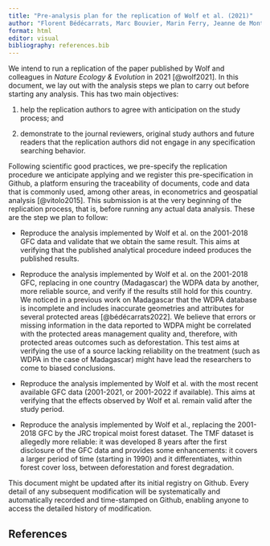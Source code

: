 ```yaml
---
title: "Pre-analysis plan for the replication of Wolf et al. (2021)"
author: "Florent Bédécarrats, Marc Bouvier, Marin Ferry, Jeanne de Montalembert"
format: html
editor: visual
bibliography: references.bib
---
```


We intend to run a replication of the paper published by Wolf and colleagues in *Nature Ecology & Evolution* in 2021 [@wolf2021]. In this document, we lay out with the analysis steps we plan to carry out before starting any analysis. This has two main objectives:

1.  help the replication authors to agree with anticipation on the study process; and

2.  demonstrate to the journal reviewers, original study authors and future readers that the replication authors did not engage in any specification searching behavior.

Following scientific good practices, we pre-specify the replication procedure we anticipate applying and we register this pre-specification in Github, a platform ensuring the traceability of documents, code and data that is commonly used, among other areas, in econometrics and geospatial analysis [@vitolo2015]. This submission is at the very beginning of the replication process, that is, before running any actual data analysis. These are the step we plan to follow:

-   Reproduce the analysis implemented by Wolf et al. on the 2001-2018 GFC data and validate that we obtain the same result. This aims at verifying that the published analytical procedure indeed produces the published results.

-   Reproduce the analysis implemented by Wolf et al. on the 2001-2018 GFC, replacing in one country (Madagascar) the WDPA data by another, more reliable source, and verify if the results still hold for this country. We noticed in a previous work on Madagascar that the WDPA database is incomplete and includes inaccurate geometries and attributes for several protected areas [@bédécarrats2022]. We believe that errors or missing information in the data reported to WDPA might be correlated with the protected areas management quality and, therefore, with protected areas outcomes such as deforestation. This test aims at verifying the use of a source lacking reliability on the treatment (such as WDPA in the case of Madagascar) might have lead the researchers to come to biased conclusions.

-   Reproduce the analysis implemented by Wolf et al. with the most recent available GFC data (2001-2021, or 2001-2022 if available). This aims at verifying that the effects observed by Wolf et al. remain valid after the study period.

-   Reproduce the analysis implemented by Wolf et al., replacing the 2001-2018 GFC by the JRC tropical moist forest dataset. The TMF dataset is allegedly more reliable: it was developed 8 years after the first disclosure of the GFC data and provides some enhancements: it covers a larger period of time (starting in 1990) and it differentiates, within forest cover loss, between deforestation and forest degradation.

This document might be updated after its initial registry on Github. Every detail of any subsequent modification will be systematically and automatically recorded and time-stamped on Github, enabling anyone to access the detailed history of modification.

## References
